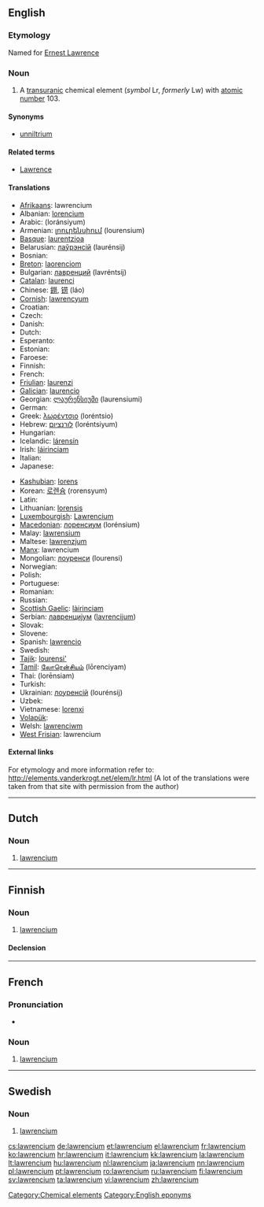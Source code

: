 {{also|Lawrencium}}
==English==
{{elements|Lr|nobelium|No|rutherfordium|Rf}}

===Etymology===
Named for [[w:Ernest Lawrence|Ernest Lawrence]]

===Noun===
{{en-noun|-}}
{{wikipedia}}

# A [[transuranic]] chemical element (''symbol'' Lr, ''formerly'' Lw) with [[atomic number]] 103.

====Synonyms====
* [[unniltrium]]

====Related terms====
* [[w:Ernest Lawrence|Lawrence]]

====Translations====
{{trans-top|chemical element}}
* [[Afrikaans]]: lawrencium
* Albanian: [[lorencium]]
* Arabic: {{Arab|[[لورنسيوم]]}} (loránsiyum) {{m}}
* Armenian: [[լոուրենսիում]] (lourensium)
* [[Basque]]: [[laurentzioa]]
* Belarusian: [[лаўрэнсiй]] (laurénsij) {{m}}
* Bosnian: {{t-|bs|lawrencij}}
* [[Breton]]: [[laorenciom]]
* Bulgarian: [[лавренций]] (lavréntsij) {{m}}
* [[Catalan]]: [[laurenci]]
* Chinese: [[鐒]], [[铹]] (láo)
* [[Cornish]]: [[lawrencyum]]
* Croatian: {{t-|hr|lawrencij}}
* Czech: {{t+|cs|lawrencium}}
* Danish: {{t-|da|lawrencium}}
* Dutch: {{t+|nl|lawrencium|n}}
* Esperanto: {{t-|eo|laŭrencio|xs=Esperanto}}
* Estonian: {{t-|et|lavrentsium}}
* Faroese: {{t-|fo|lawrencium|xs=Faroese}}
* Finnish: {{t+|fi|lawrencium}}
* French: {{t+|fr|lawrencium|m}}
* [[Friulian]]: [[laurenzi]]
* [[Galician]]: [[laurencio]]
* Georgian: [[ლაურენსიუმი]] (laurensiumi)
* German: {{t+|de|Lawrencium|n}}
* Greek: [[λωρέντσιο]] (loréntsio) {{n}}
* Hebrew: [[לורנציום]] (loréntsiyum)
* Hungarian: {{t+|hu|laurencium}}
* Icelandic: [[lárensín]]
* Irish: [[láirinciam]]
* Italian: {{t+|it|laurenzio|m}}
* Japanese: {{t+|ja|ローレンシウム|tr=rorenshiumu}}
{{trans-mid}}
* [[Kashubian]]: [[lorens]]
* Korean: [[로렌슘]] (rorensyum)
* Latin: {{t+|la|lawrencium}}
* Lithuanian: [[lorensis]]
* [[Luxembourgish]]: [[Lawrencium]]
* [[Macedonian]]: [[лоренсиум]] (lorénsium) {{m}}
* Malay: [[lawrensium]]
* Maltese: [[lawrenzjum]]
* [[Manx]]: lawrencium
* Mongolian: [[лоуренси]] (lourensi)
* Norwegian: {{t-|no|lawrencium}}
* Polish: {{t+|pl|lorens|m}}
* Portuguese: {{t+|pt|laurêncio|m}}
* Romanian: {{t+|ro|lawrenciu|n}}
* Russian: {{t+|ru|лоуренсий|m|tr=lourénsij}}
* [[Scottish Gaelic]]: [[làirinciam]]
* Serbian: [[лавренциjум]] ([[lavrencijum]]) {{m}}
* Slovak: {{t-|sk|lawrencium}}
* Slovene: {{t+|sl|lavrencij}}
* Spanish: [[lawrencio]] {{m}}
* Swedish: {{t+|sv|lawrencium|n}}
* [[Tajik]]: [[lourensi']]
* [[Tamil]]: [[லோரென்சியம்]] (lōrenciyam)
* Thai: {{Thai|[[ลอร์เรนเซียม]]}} (lorēnsiam)
* Turkish: {{t+|tr|lorentiyum}}
* Ukrainian: [[лоуренсiй]] (lourénsij) {{m}}
* Uzbek: {{t-|uz|лоуренсий|tr=lourensiy|sc=Cyrl|xs=Uzbek}}
* Vietnamese: [[lorenxi]]
* [[Volapük]]: {{t|vo|laurensin|xs=Volapük}}
* Welsh: [[lawrenciwm]]
* [[West Frisian]]: lawrencium
{{trans-bottom}}

====External links====
For etymology and more information refer to:
http://elements.vanderkrogt.net/elem/lr.html
(A lot of the translations were taken from that site with permission from the author)

<!--SOED-->

[[Category:Chemical elements]]
[[Category:English eponyms]]

----

==Dutch==
{{wikipedia|lang=nl}}

===Noun===
{{infl|nl|noun|g=n}}

# {{chemical element|lang=nl}} [[lawrencium#English|lawrencium]]

----

==Finnish==
{{wikipedia|lang=fi}}

===Noun===
{{infl|fi|noun|sort=lavrencium}}

# {{element|lang=fi}} [[#English|lawrencium]]

====Declension====
{{fi-decl-risti|lawrencium}}

----

==French==

===Pronunciation===
* {{IPA|lang=fr| /lɔ.ʁɑ̃.sjɔm/ }}

===Noun===
{{fr-noun|m}}

# {{element|lang=fr}} [[lawrencium#English|lawrencium]]

----

==Swedish==
{{wikipedia|lang=sv}}

===Noun===
{{infl|sv|noun|g=n}}
{{sv-noun-unc-n|2=lawrenciumet}}

# {{context|chemical element|lang=sv}} [[#English|lawrencium]]

[[cs:lawrencium]]
[[de:lawrencium]]
[[et:lawrencium]]
[[el:lawrencium]]
[[fr:lawrencium]]
[[ko:lawrencium]]
[[hr:lawrencium]]
[[it:lawrencium]]
[[kk:lawrencium]]
[[la:lawrencium]]
[[lt:lawrencium]]
[[hu:lawrencium]]
[[nl:lawrencium]]
[[ja:lawrencium]]
[[nn:lawrencium]]
[[pl:lawrencium]]
[[pt:lawrencium]]
[[ro:lawrencium]]
[[ru:lawrencium]]
[[fi:lawrencium]]
[[sv:lawrencium]]
[[ta:lawrencium]]
[[vi:lawrencium]]
[[zh:lawrencium]]